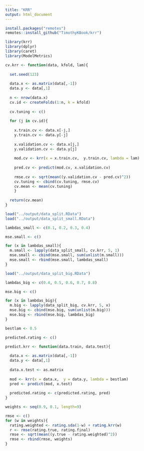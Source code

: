```yaml
---
title: "KRR"
output: html_document
---
```


```r
install.packages("remotes")
remotes::install_github("TimothyKBook/krr")

library(krr)
library(dplyr)
library(caret)
library(ModelMetrics)
```

```r
cv.krr <- function(data, kfold, lam){
  
  set.seed(123)
  
  data.x <- as.matrix(data[,-1])
  data.y <- data[,1]
  
  n <- nrow(data.x)
  cv.id <- createFolds(1:n, k = kfold)
  
  cv.tuning <- c()
  
  for (j in cv.id){
    
    x.train.cv <- data.x[-j,]
    y.train.cv <- data.y[-j]
    
    x.validation.cv <- data.x[j,]
    y.validation.cv <- data.y[j]
    
    mod.cv <- krr(x = x.train.cv,  y.train.cv, lambda = lam)
    
    pred.cv <- predict(mod.cv, x.validation.cv)
    
    rmse.cv <- sqrt(mean((y.validation.cv - pred.cv)^2))
    cv.tuning <- cbind(cv.tuning, rmse.cv)
    cv.mean <- mean(cv.tuning)
    }
  
  return(cv.mean)
}
```


```r
load("../output/data_split.RData")
load("../output/data_split_small.RData")

lambdas_small <- c(0.1, 0.2, 0.3, 0.4)

mse.small <- c()

for (x in lambdas_small){
  m.small <- lapply(data_split_small, cv.krr, 5, 1)
  mse.small <- cbind(mse.small, sum(unlist(m.small)))
  mse.small <- rbind(mse.small, lambdas_small)
}
```

```r
load("../output/data_split_big.RData")

lambdas_big <- c(0.4, 0.5, 0.6, 0.7, 0.8)

mse.big <- c()

for (x in lambdas_big){
  m.big <- lapply(data_split_big, cv.krr, 5, x)
  mse.big <- cbind(mse.big, sum(unlist(m.big)))
  mse.big <- rbind(mse.big, lambdas_big)
}
```

```r
bestlam <- 0.5

predicted.rating <- c()

predict.krr <- function(data.train, data.test){
  
  data.x <- as.matrix(data[,-1])
  data.y <- data[,1]
  
  data.x.test <- as.matrix
  
  mod <- krr(x = data.x,  y = data.y, lambda = bestlam)
  pred <- predict(mod, x.test)
  
  predicted.rating <- c(predicted.rating, pred)
}
```

```r
weights <- seq(0.9, 0.1, length=9)

rmse <- c()
for (w in weights){
  rating.weighted <- rating.sda(1-w) + rating.krr(w)
  r <- rmse(rating.true, rating.final)
  rmse <- sqrt(mean((y.true - rating.weighted)^2))
  rmse <- rbind(rmse, weights)
}

```



